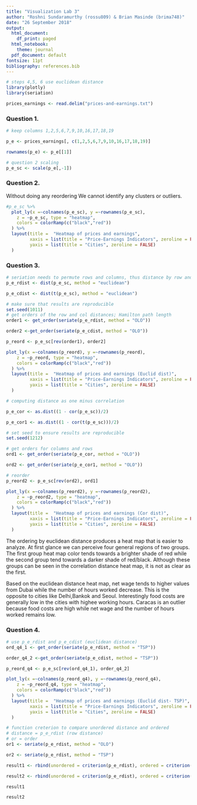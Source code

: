 ```yaml
---
title: "Visualization Lab 3"
author: "Roshni Sundaramurthy (rossu809) & Brian Masinde (brima748)"
date: "26 September 2018"
output:
  html_document:
    df_print: paged
  html_notebook:
    theme: journal
  pdf_document: default
fontsize: 11pt
bibliography: references.bib
---
```


```r
# steps 4,5, 6 use euclidean distance
library(plotly)
library(seriation)
```

```r
prices_earnings <- read.delim("prices-and-earnings.txt")
```
### Question 1.
```r
# keep columns 1,2,5,6,7,9,10,16,17,18,19

p_e <- prices_earnings[, c(1,2,5,6,7,9,10,16,17,18,19)]

rownames(p_e) <- p_e[[1]]
```

```r
# question 2 scaling
p_e_sc <- scale(p_e[,-1])

```

### Question 2.
Without doing any reordering We cannot identify any clusters or outliers.

```r
#p_e_sc %>% 
  plot_ly(x =~colnames(p_e_sc), y =~rownames(p_e_sc),
    z = ~p_e_sc, type = "heatmap", 
    colors = colorRamp(c("black","red"))
  ) %>%
  layout(title =  "Heatmap of prices and earnings",
         xaxis = list(title = "Price-Earnings Indicators", zeroline = FALSE),
         yaxis = list(title = "Cities", zeroline = FALSE)
  )
```

### Question 3.

```r
# seriation needs to permute rows and columns, thus distance by row and column
p_e_rdist <- dist(p_e_sc, method = "euclidean")

p_e_cdist <- dist(t(p_e_sc), method = "euclidean")
```

```r
# make sure that results are reproducible
set.seed(1011)
# get orders of the row and col distances; Hamilton path length
order1 <- get_order(seriate(p_e_rdist, method = "OLO"))

order2 <-get_order(seriate(p_e_cdist, method = "OLO"))

p_reord <- p_e_sc[rev(order1), order2]
```

```r
plot_ly(x =~colnames(p_reord), y =~rownames(p_reord),
    z = ~p_reord, type = "heatmap", 
    colors = colorRamp(c("black","red"))
  ) %>%
  layout(title =  "Heatmap of prices and earnings (Euclid dist)",
         xaxis = list(title = "Price-Earnings Indicators", zeroline = FALSE),
         yaxis = list(title = "Cities", zeroline = FALSE)
  )
```


```r
# computing distance as one minus correlation

p_e_cor <- as.dist((1 - cor(p_e_sc))/2)

p_e_cor1 <- as.dist((1 - cor(t(p_e_sc)))/2)
```

```r
# set seed to ensure results are reproducible
set.seed(1212)

# get orders for columns and rows
ord1 <- get_order(seriate(p_e_cor, method = "OLO"))

ord2 <- get_order(seriate(p_e_cor1, method = "OLO"))

# reorder
p_reord2 <- p_e_sc[rev(ord2), ord1]
```


```r
plot_ly(x =~colnames(p_reord2), y =~rownames(p_reord2),
    z = ~p_reord2, type = "heatmap", 
    colors = colorRamp(c("black","red"))
  ) %>%
  layout(title =  "Heatmap of prices and earnings (Cor dist)",
         xaxis = list(title = "Price-Earnings Indicators", zeroline = FALSE),
         yaxis = list(title = "Cities", zeroline = FALSE)
  )
```

The ordering by euclidean distance produces a heat map that is easier to analyze. At first glance we can perceive four general regions of two groups. The first group heat map color tends towards a brighter shade of red while the second group tend towards a darker shade of red/black. Although these groups can be seen in the correlation distance heat map, it is not as clear as the first.

Based on the euclidean distance heat map, net wage tends to higher values from Dubai while the number of hours worked decrease. This is the opposite to cities like Delhi,Bankok and Seoul. Interestingly food costs are generally low in the cities with highee working hours. Caracas is an outlier because food costs are high while net wage and the number of hours worked remains low.


### Question 4.
```r
# use p_e_rdist and p_e_cdist (euclidean distance)
ord_q4_1 <- get_order(seriate(p_e_rdist, method = "TSP"))

order_q4_2 <-get_order(seriate(p_e_cdist, method = "TSP"))

p_reord_q4 <- p_e_sc[rev(ord_q4_1), order_q4_2]
```

```r
plot_ly(x =~colnames(p_reord_q4), y =~rownames(p_reord_q4),
    z = ~p_reord_q4, type = "heatmap", 
    colors = colorRamp(c("black","red"))
  ) %>%
  layout(title =  "Heatmap of prices and earnings (Euclid dist- TSP)",
         xaxis = list(title = "Price-Earnings Indicators", zeroline = FALSE),
         yaxis = list(title = "Cities", zeroline = FALSE)
  )
```

```r
# function creterion to compare unordered distance and ordered
# distance = p_e_rdist (row distance)
# or = order
or1 <- seriate(p_e_rdist, method = "OLO")

or2 <- seriate(p_e_rdist, method = "TSP")

result1 <- rbind(unordered = criterion(p_e_rdist), ordered = criterion(p_e_rdist,or1 ))

result2 <- rbind(unordered = criterion(p_e_rdist), ordered = criterion(p_e_rdist,or2 ))
```

```r
result1
```

```r
result2
```

